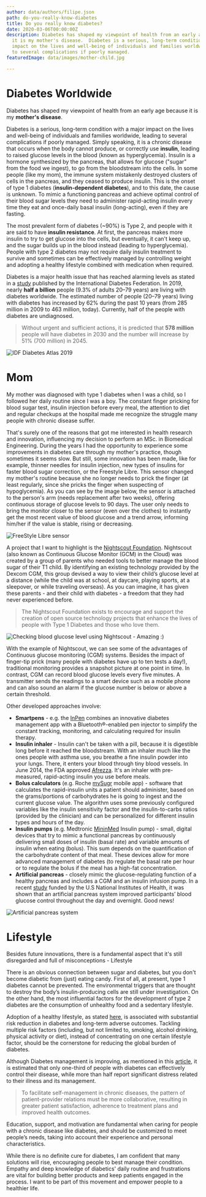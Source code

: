 ```yaml
---
author: data/authors/filipe.json
path: do-you-really-know-diabetes
title: Do you really know diabetes?
date: 2020-03-06T00:00:00Z
description: Diabetes has shaped my viewpoint of health from an early age because
  it is my mother's disease.  Diabetes is a serious, long-term condition with a major
  impact on the lives and well-being of individuals and families worldwide, leading
  to several complications if poorly managed.
featuredImage: data/images/mother-child.jpg

---
```

# Diabetes Worldwide

Diabetes has shaped my viewpoint of health from an early age because it is my **mother's disease**.

Diabetes is a serious, long-term condition with a major impact on the lives and well-being of individuals and families worldwide, leading to several complications if poorly managed. Simply speaking, it is a chronic disease that occurs when the body cannot produce, or correctly use **insulin**, leading to raised glucose levels in the blood (known as hyperglycemia). Insulin is a hormone synthesized by the pancreas, that allows for glucose ("sugar" from the food we ingest), to go from the bloodstream into the cells. In some people (like my mom), the immune system mistakenly destroyed clusters of cells in the pancreas, and they ceased to produce insulin. This is the onset of type 1 diabetes (**insulin-dependent diabetes**), and to this date, the cause is unknown. To mimic a functioning pancreas and achieve optimal control of their blood sugar levels they need to administer rapid-acting insulin every time they eat and once-daily basal insulin (long-acting), even if they are fasting.

The most prevalent form of diabetes (\~90%) is Type 2, and people with it are said to have **insulin resistance**. At first, the pancreas makes more insulin to try to get glucose into the cells, but eventually, it can't keep up, and the sugar builds up in the blood instead (leading to hyperglycemia). People with type 2 diabetes may not require daily insulin treatment to survive and sometimes can be effectively managed by controlling weight and adopting a healthy lifestyle combined with medication when required.

Diabetes is a major health issue that has reached alarming levels as stated in a [study](https://www.diabetesresearchclinicalpractice.com/article/S0168-8227(19)31230-6/fulltext#secst110) published by the International Diabetes Federation. In 2019, nearly **half a billion** people (9.3% of adults 20–79 years) are living with diabetes worldwide. The estimated number of people (20–79 years) living with diabetes has increased by 62% during the past 10 years (from 285 million in 2009 to 463 million, today). Currently, half of the people with diabetes are undiagnosed.

> Without urgent and sufficient actions, it is predicted that **578 million** people will have diabetes in 2030 and the number will increase by 51% (700 million) in 2045.

![IDF Diabetes Atlas 2019](data/images/diabetes-atlas-2019.png "IDF Diabetes Atlas 2019")

# Mom

My mother was diagnosed with type 1 diabetes when I was a child, so I followed her daily routine since I was a boy. The constant finger pricking for blood sugar test, insulin injection before every meal, the attention to diet and regular checkups at the hospital made me recognize the struggle many people with chronic disease suffer.

That's surely one of the reasons that got me interested in health research and innovation, influencing my decision to perform an MSc. in Biomedical Engineering. During the years I had the opportunity to experience some improvements in diabetes care through my mother's practice, though sometimes it seems slow. But still, some innovation has been made, like for example, thinner needles for insulin injection, new types of insulins for faster blood sugar correction, or the Freestyle Libre. This sensor changed my mother's routine because she no longer needs to prick the finger (at least regularly, since she pricks the finger when suspecting of hypoglycemia). As you can see by the image below, the sensor is attached to the person's arm (needs replacement after two weeks), offering continuous storage of glucose levels to 90 days. The user only needs to bring the monitor closer to the sensor (even over the clothes) to instantly get the most recent value of blood glucose and a trend arrow, informing him/her if the value is stable, rising or decreasing.

![FreeStyle Libre sensor](data/images/libre-sensor.jpg "FreeStyle Libre sensor")

A project that I want to highlight is the [Nightscout Foundation](https://www.nightscoutfoundation.org/how-you-can-help). Nightscout (also known as Continuous Glucose Monitor (GCM) in the Cloud) was created by a group of parents who needed tools to better manage the blood sugar of their T1 child. By identifying an existing technology provided by the Dexcom CGM, this group devised a way to view their child’s glucose level at a distance (while the child was at school, at daycare, playing sports, at a sleepover, or while traveling overseas). As you can imagine, it has given these parents - and their child with diabetes - a freedom that they had never experienced before.

> The Nightscout Foundation exists to encourage and support the creation of open source technology projects that enhance the lives of people with Type 1 Diabetes and those who love them.

![Checking blood glucose level using Nightscout - Amazing :)](data/images/nightscout.jpg "Checking blood glucose level using Nightscout - Amazing :)")

With the example of Nightscout, we can see some of the advantages of Continuous glucose monitoring (CGM) systems. Besides the impact of finger-tip prick (many people with diabetes have up to ten tests a day!), traditional monitoring provides a snapshot picture at one point in time. In contrast, CGM can record blood glucose levels every five minutes. A transmitter sends the readings to a smart device such as a mobile phone and can also sound an alarm if the glucose number is below or above a certain threshold.

Other developed approaches involve:

* **Smartpens** - e.g. the [InPen](https://www.companionmedical.com/) combines an innovative diabetes management app with a Bluetooth®-enabled pen injector to simplify the constant tracking, monitoring, and calculating required for insulin therapy.
* **Insulin inhaler** - Insulin can't be taken with a pill, because it is digestible long before it reached the bloodstream. With an inhaler much like the ones people with asthma use, you breathe a fine insulin powder into your lungs. There, it enters your blood through tiny blood vessels. In June 2014, the FDA approved [Afrezza](https://www.afrezza.com/). It's an inhaler with pre-measured, rapid-acting insulin you use before meals.
* **Bolus calculators** (e.g. Roche [mySugr](https://mysugr.com/en) mobile app) - software that calculates the rapid-insulin units a patient should administer, based on the grams/portions of carbohydrates he is going to ingest and the current glucose value. The algorithm uses some previously configured variables like the insulin sensitivity factor and the insulin-to-carbs ratios (provided by the clinician) and can be personalized for different insulin types and hours of the day.
* **Insulin pumps** (e.g. Medtronic [MininMed](http://www.medtronicdiabetes.com/products/minimed-670g-insulin-pump-system) Insulin pump) - small, digital devices that try to mimic a functional pancreas by continuously delivering small doses of insulin (basal rate) and variable amounts of insulin when eating (bolus). This sum depends on the quantification of the carbohydrate content of that meal. These devices allow for more advanced management of diabetes (to regulate the basal rate per hour or to regulate the bolus if the meal has a high-fat concentration.
* **Artificial pancreas** - closely mimic the glucose-regulating function of a healthy pancreas and includes a CGM and an insulin infusion pump. In a recent [study](https://www.nih.gov/news-events/news-releases/artificial-pancreas-system-better-controls-blood-glucose-levels-current-technology) funded by the U.S National Institutes of Health, it was shown that an artificial pancreas system improved participants’ blood glucose control throughout the day and overnight. Good news!

![Artificial pancreas system](data/images/artificial-pancreas.jpg "Artificial pancreas system")

# Lifestyle

Besides future innovations, there is a fundamental aspect that it's still disregarded and full of misconceptions - Lifestyle

There is an obvious connection between sugar and diabetes, but you don't become diabetic from (just) eating candy. First of all, at present, type 1 diabetes cannot be prevented. The environmental triggers that are thought to destroy the body’s insulin-producing cells are still under investigation. On the other hand, the most influential factors for the development of type 2 diabetes are the consumption of unhealthy food and a sedentary lifestyle.

Adoption of a healthy lifestyle, as stated [here](https://link.springer.com/article/10.1007/s00125-019-04985-9), is associated with substantial risk reduction in diabetes and long-term adverse outcomes. Tackling multiple risk factors (including, but not limited to, smoking, alcohol drinking, physical activity or diet), instead of concentrating on one certain lifestyle factor, should be the cornerstone for reducing the global burden of diabetes.

Although Diabetes management is improving, as mentioned in this [article](https://www.ncbi.nlm.nih.gov/pubmed/23497559?dopt=Abstract), it is estimated that only one-third of people with diabetes can effectively control their disease, while more than half report significant distress related to their illness and its management.

> To facilitate self-management in chronic diseases, the pattern of patient-provider relations must be more collaborative, resulting in greater patient satisfaction, adherence to treatment plans and improved health outcomes.

Education, support, and motivation are fundamental when caring for people with a chronic disease like diabetes, and should be customized to meet people’s needs, taking into account their experience and personal characteristics.

While there is no definite cure for diabetes, I am confident that many solutions will rise, encouraging people to best manage their condition. Empathy and deep knowledge of diabetics' daily routine and frustrations are vital for building better products and keep patients engaged in the process. I want to be part of this movement and empower people to a healthier life.